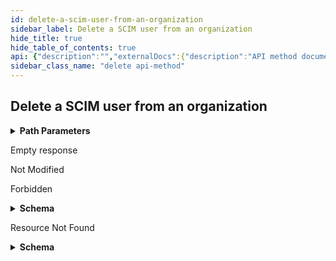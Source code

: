```yaml
---
id: delete-a-scim-user-from-an-organization
sidebar_label: Delete a SCIM user from an organization
hide_title: true
hide_table_of_contents: true
api: {"description":"","externalDocs":{"description":"API method documentation","url":"https://docs.github.com/rest/reference/scim/#delete-a-scim-user-from-an-organization"},"operationId":"scim/delete-user-from-org","parameters":[{"in":"path","name":"org","required":true,"schema":{"type":"string"}},{"description":"scim_user_id parameter","in":"path","name":"scim_user_id","required":true,"schema":{"type":"string"}}],"responses":{"204":{"description":"Empty response"},"304":{"description":"Not Modified"},"403":{"content":{"application/json":{"schema":{"description":"Scim Error","properties":{"detail":{"nullable":true,"type":"string"},"documentation_url":{"nullable":true,"type":"string"},"message":{"nullable":true,"type":"string"},"schemas":{"items":{"type":"string"},"type":"array"},"scimType":{"nullable":true,"type":"string"},"status":{"type":"integer"}},"title":"Scim Error","type":"object"}},"application/scim+json":{"schema":{"description":"Scim Error","properties":{"detail":{"nullable":true,"type":"string"},"documentation_url":{"nullable":true,"type":"string"},"message":{"nullable":true,"type":"string"},"schemas":{"items":{"type":"string"},"type":"array"},"scimType":{"nullable":true,"type":"string"},"status":{"type":"integer"}},"title":"Scim Error","type":"object"}}},"description":"Forbidden"},"404":{"content":{"application/json":{"schema":{"description":"Scim Error","properties":{"detail":{"nullable":true,"type":"string"},"documentation_url":{"nullable":true,"type":"string"},"message":{"nullable":true,"type":"string"},"schemas":{"items":{"type":"string"},"type":"array"},"scimType":{"nullable":true,"type":"string"},"status":{"type":"integer"}},"title":"Scim Error","type":"object"}},"application/scim+json":{"schema":{"description":"Scim Error","properties":{"detail":{"nullable":true,"type":"string"},"documentation_url":{"nullable":true,"type":"string"},"message":{"nullable":true,"type":"string"},"schemas":{"items":{"type":"string"},"type":"array"},"scimType":{"nullable":true,"type":"string"},"status":{"type":"integer"}},"title":"Scim Error","type":"object"}}},"description":"Resource Not Found"}},"tags":["scim"],"x-github":{"category":"scim","enabledForGitHubApps":true,"githubCloudOnly":true,"previews":[],"subcategory":null},"method":"delete","path":"/scim/v2/organizations/{org}/Users/{scim_user_id}","servers":[{"url":"https://api.github.com"}],"info":{"contact":{"name":"Support","url":"https://support.github.com/contact"},"description":"GitHub's v3 REST API.","license":{"name":"MIT","url":"https://spdx.org/licenses/MIT"},"termsOfService":"https://docs.github.com/articles/github-terms-of-service","title":"GitHub v3 REST API","version":"1.1.4","x-apisguru-categories":["collaboration","developer_tools"],"x-logo":{"url":"https://twitter.com/github/profile_image?size=original"},"x-origin":[{"format":"openapi","url":"https://raw.githubusercontent.com/github/rest-api-description/main/descriptions/api.github.com/api.github.com.json","version":"3.0"}],"x-providerName":"github.com"},"postman":{"name":"Delete a SCIM user from an organization","description":{"content":"","type":"text/plain"},"url":{"path":["scim","v2","organizations",":org","Users",":scim_user_id"],"host":["{{baseUrl}}"],"query":[],"variable":[{"disabled":false,"description":{"content":"(Required) ","type":"text/plain"},"type":"any","value":"","key":"org"},{"disabled":false,"description":{"content":"(Required) scim_user_id parameter","type":"text/plain"},"type":"any","value":"","key":"scim_user_id"}]},"header":[{"key":"Accept","value":"application/json"}],"method":"DELETE"}}
sidebar_class_name: "delete api-method"
---
```



## Delete a SCIM user from an organization

<details style={{"marginBottom":"1rem"}}><summary style={{}}><strong>Path Parameters</strong></summary><div><ul><ParamsItem className={"paramsItem"} param={{"in":"path","name":"org","required":true,"schema":{"type":"string"}}}></ParamsItem><ParamsItem className={"paramsItem"} param={{"description":"scim_user_id parameter","in":"path","name":"scim_user_id","required":true,"schema":{"type":"string"}}}></ParamsItem></ul></div></details><div><ApiTabs><TabItem label={"204"} value={"204"}><div>

Empty response

</div><div></div></TabItem><TabItem label={"304"} value={"304"}><div>

Not Modified

</div><div></div></TabItem><TabItem label={"403"} value={"403"}><div>

Forbidden

</div><div><details style={{}}><summary style={{"textAlign":"left"}}><strong>Schema</strong></summary><div style={{"textAlign":"left","marginLeft":"1rem"}}></div><ul style={{"marginLeft":"1rem"}}><SchemaItem collapsible={false} name={"detail"} required={false} schemaDescription={undefined} schemaName={"string"} qualifierMessage={undefined}></SchemaItem><SchemaItem collapsible={false} name={"documentation_url"} required={false} schemaDescription={undefined} schemaName={"string"} qualifierMessage={undefined}></SchemaItem><SchemaItem collapsible={false} name={"message"} required={false} schemaDescription={undefined} schemaName={"string"} qualifierMessage={undefined}></SchemaItem><SchemaItem collapsible={false} name={"schemas"} required={false} schemaDescription={undefined} schemaName={"string[]"} qualifierMessage={undefined}></SchemaItem><SchemaItem collapsible={false} name={"scimType"} required={false} schemaDescription={undefined} schemaName={"string"} qualifierMessage={undefined}></SchemaItem><SchemaItem collapsible={false} name={"status"} required={false} schemaDescription={undefined} schemaName={"integer"} qualifierMessage={undefined}></SchemaItem></ul></details></div></TabItem><TabItem label={"404"} value={"404"}><div>

Resource Not Found

</div><div><details style={{}}><summary style={{"textAlign":"left"}}><strong>Schema</strong></summary><div style={{"textAlign":"left","marginLeft":"1rem"}}></div><ul style={{"marginLeft":"1rem"}}><SchemaItem collapsible={false} name={"detail"} required={false} schemaDescription={undefined} schemaName={"string"} qualifierMessage={undefined}></SchemaItem><SchemaItem collapsible={false} name={"documentation_url"} required={false} schemaDescription={undefined} schemaName={"string"} qualifierMessage={undefined}></SchemaItem><SchemaItem collapsible={false} name={"message"} required={false} schemaDescription={undefined} schemaName={"string"} qualifierMessage={undefined}></SchemaItem><SchemaItem collapsible={false} name={"schemas"} required={false} schemaDescription={undefined} schemaName={"string[]"} qualifierMessage={undefined}></SchemaItem><SchemaItem collapsible={false} name={"scimType"} required={false} schemaDescription={undefined} schemaName={"string"} qualifierMessage={undefined}></SchemaItem><SchemaItem collapsible={false} name={"status"} required={false} schemaDescription={undefined} schemaName={"integer"} qualifierMessage={undefined}></SchemaItem></ul></details></div></TabItem></ApiTabs></div>
      